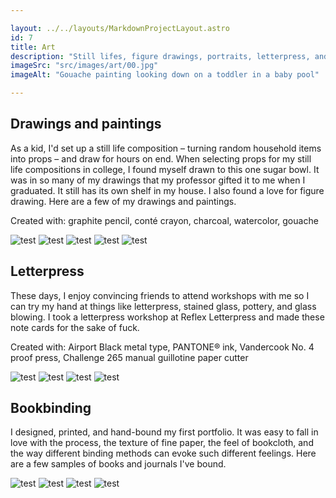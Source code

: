 ```yaml
---

layout: ../../layouts/MarkdownProjectLayout.astro
id: 7
title: Art
description: "Still lifes, figure drawings, portraits, letterpress, and bookbinding"
imageSrc: "src/images/art/00.jpg"
imageAlt: "Gouache painting looking down on a toddler in a baby pool"

---
```



## Drawings and paintings

As a kid, I'd set up a still life composition – turning random household items into props – and draw for hours on end. When selecting props for my still life compositions in college, I found myself drawn to this one sugar bowl. It was in so many of my drawings that my professor gifted it to me when I graduated. It still has its own shelf in my house. I also found a love for figure drawing. Here are a few of my drawings and paintings.

<p class="subtle">Created with: graphite pencil, conté crayon, charcoal, watercolor, gouache</p>

<div class="layout-art-masonry">
  <Image src={art01} class="image" alt="test" />
  <Image src={art02} class="image img-2" alt="test" />
  <Image src={art03} class="image img-3" alt="test" />
  <Image src={art04} class="image img-4" alt="test" />
  <Image src={art05} class="image" alt="test" />
</div>

## Letterpress

These days, I enjoy convincing friends to attend workshops with me so I can try my hand at things like letterpress, stained glass, pottery, and glass blowing. I took a letterpress workshop at Reflex Letterpress and made these note cards for the sake of fuck.

<p class="subtle">Created with: Airport Black metal type, PANTONE® ink, Vandercook No. 4 proof press, Challenge 265 manual guillotine paper cutter</p>

<div class="layout-two-up">
  <Image src={art06} class="image" alt="test" />
  <Image src={art07} class="image" alt="test" />
  <Image src={art08} class="image" alt="test" />
  <Image src={art09} class="image" alt="test" />
</div>

## Bookbinding

I designed, printed, and hand-bound my first portfolio. It was easy to fall in love with the process, the texture of fine paper, the feel of bookcloth, and the way different binding methods can evoke such different feelings. Here are a few samples of books and journals I've bound.

<div class="layout-two-up">
  <Image src={art10} class="image" alt="test" />
  <Image src={art11} class="image" alt="test" />
  <Image src={art12} class="image" alt="test" />
  <Image src={art13} class="image" alt="test" />
</div>